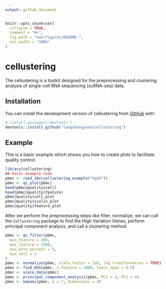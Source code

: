 ```yaml
---
output: github_document
---
```


<!-- README.md is generated from README.Rmd. Please edit that file -->

```r
knitr::opts_chunk$set(
  collapse = TRUE,
  comment = "#>",
  fig.path = "man/figures/README-",
  out.width = "100%"
)
```

# cellustering

<!-- badges: start -->
<!-- badges: end -->

The cellustering is a toolkit designed for the preprocessing and clustering analysis of single-cell RNA sequencing (scRNA-seq) data.

## Installation

You can install the development version of cellustering from [GitHub](https://github.com/) with:

``` r
# install.packages("devtools")
devtools::install_github("langshangyuan/cellustering")
```

## Example

This is a basic example which shows you how to create plots to facilitate quality control:

```r
library(cellustering)
## basic example code
pbmc <- read_10x(cellustering_example("hg19"))
pbmc <- qc_plot(pbmc)
head(pbmc@quality$cell)
head(pbmc@quality$feature)
pbmc@quality$cell_plot
pbmc@quality$violin_plot
pbmc@quality$feature_plot
```

After we perform the preprocessing steps like filter, normalize, we can call the `Cellustering` package to find the High Variation Genes, perform principal component analysis, and call a clustering method.

```r
pbmc <- qc_filter(pbmc,
  min_feature = 200,
  max_feature = 2500,
  max_mito_percent = 5,
  min_cell = 3
)
pbmc <- normalize(pbmc, scale_factor = 1e6, log_transformation = TRUE)
pbmc <- find_HVG(pbmc, n_feature = 2000, loess_span = 0.5)
pbmc <- scale_data(pbmc)
pbmc <- principal_component_analysis(pbmc, PC1 = 3, PC2 = 4)
pbmc <- kmeans(pbmc, k = 7, dimensions = 4)
```
